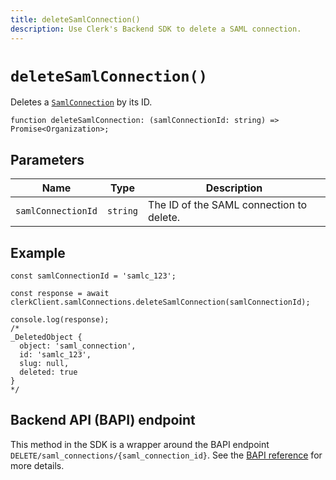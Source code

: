 ```yaml
---
title: deleteSamlConnection()
description: Use Clerk's Backend SDK to delete a SAML connection.
---
```


# `deleteSamlConnection()`

Deletes a [`SamlConnection`](/docs/references/backend/types/saml-connection) by its ID.

```tsx {{ prettier: false }}
function deleteSamlConnection: (samlConnectionId: string) => Promise<Organization>;
```

## Parameters

| Name | Type | Description |
| - | - | - |
| `samlConnectionId` | `string` | The ID of the SAML connection to delete. |

## Example

```tsx {{ prettier: false }}
const samlConnectionId = 'samlc_123';

const response = await clerkClient.samlConnections.deleteSamlConnection(samlConnectionId);

console.log(response);
/*
_DeletedObject {
  object: 'saml_connection',
  id: 'samlc_123',
  slug: null,
  deleted: true
}
*/
```

## Backend API (BAPI) endpoint

This method in the SDK is a wrapper around the BAPI endpoint `DELETE/saml_connections/{saml_connection_id}`. See the [BAPI reference](https://clerk.com/docs/reference/backend-api/tag/SAML-Connections#operation/DeleteSAMLConnection) for more details.
